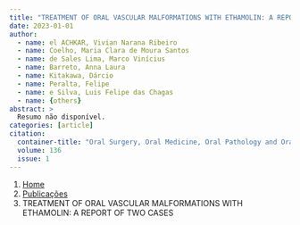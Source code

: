 ```yaml
---
title: "TREATMENT OF ORAL VASCULAR MALFORMATIONS WITH ETHAMOLIN: A REPORT OF TWO CASES"
date: 2023-01-01
author:
  - name: el ACHKAR, Vivian Narana Ribeiro
  - name: Coelho, Maria Clara de Moura Santos
  - name: de Sales Lima, Marco Vinícius
  - name: Barreto, Anna Laura
  - name: Kitakawa, Dárcio
  - name: Peralta, Felipe
  - name: e Silva, Luis Felipe das Chagas
  - name: {others}
abstract: > 
  Resumo não disponível.
categories: [article]
citation: 
  container-title: "Oral Surgery, Oral Medicine, Oral Pathology and Oral Radiology"
  volume: 136
  issue: 1
---
```


```{=html}
<nav aria-label="breadcrumb">
  <ol class="breadcrumb">
    <li class="breadcrumb-item"><a href="../../index.html">Home</a></li>
    <li class="breadcrumb-item"><a href="../index.html">Publicações</a></li>
    <li class="breadcrumb-item active" aria-current="page">TREATMENT OF ORAL VASCULAR MALFORMATIONS WITH ETHAMOLIN: A REPORT OF TWO CASES</li>
  </ol>
</nav>
```
